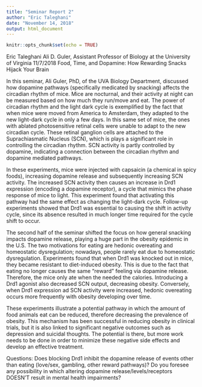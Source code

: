 ```yaml
---
title: "Seminar Report 2"
author: "Eric Taleghani"
date: "November 14, 2018"
output: html_document
---
```


```r
knitr::opts_chunk$set(echo = TRUE)
```

Eric Taleghani
Ali D. Guler, Assistant Professor of Biology at the University of Virginia
11/7/2018
Food, Time, and Dopamine: How Rewarding Snacks Hijack Your Brain


In this seminar, Ali Guler, PhD, of the UVA Biology Department, discussed how dopamine pathways (specifically medicated by snacking) affects the circadian rhythm of mice. Mice are nocturnal, and their activity at night can be measured based on how much they run/move and eat. The power of circadian rhythm and the light dark cycle is exemplified by the fact that when mice were moved from America to Amsterdam, they adapted to the new light-dark cycle in only a few days. In this same set of mice, the ones with ablated photosensitive retinal cells were unable to adapt to the new circadian cycle. These retinal ganglion cells are attached to the Suprachiasmatic Nucleus (SCN), which is plays a significant role in controlling the circadian rhythm. SCN activity is partly controlled by dopamine, indicating a connection between the circadian rhythm and dopamine mediated pathways. 
	
In these experiments, mice were injected with capsaicin (a chemical in spicy foods), increasing dopamine release and subsequently increasing SCN activity. The increased SCN activity then causes an increase in Drd1 expression (encoding a dopamine receptor), a cycle that mimics the phase response of mice to light. This experiment found that activating this pathway had the same effect as changing the light-dark cycle. Follow-up experiments showed that Drd1 was essential to causing the shift in activity cycle, since its absence resulted in much longer time required for the cycle shift to occur. 

The second half of the seminar shifted the focus on how general snacking impacts dopamine release, playing a huge part in the obesity epidemic in the U.S. The two motivations for eating are hedonic overeating and homeostatic dysregulation; nowadays, people rarely eat due to homeostatic dysregulation. Experiments found that when Drd1 was knocked out in mice, they became resistant to diet-induced obesity. This is due to the fact that eating no longer causes the same "reward" feeling via dopamine release. Therefore, the mice only ate when the needed the calories. Introducing a Drd1 agonist also decreased SCN output, decreasing obesity. Conversely, when Drd1 expression ad SCN activity were increased, hedonic overeating occurs more frequently with obesity developing over time.  

These experiments illustrate a potential pathway in which the amount of food animals eat can be reduced, therefore decreasing the prevalence of obesity. This mechanism has been successful in reducing obesity in clinical trials, but it is also linked to significant negative outcomes such as depression and suicidal thoughts. The potential is there, but more work needs to be done in order to minimize these negative side effects and develop an effective treatment. 

Questions:
Does blocking Drd1 inhibit the dopamine release of events other than eating (love/sex, gambling, other reward pathways)?
Do you foresee any possibility in which altering dopamine release/levels/receptors DOESN'T result in mental health impairments?



